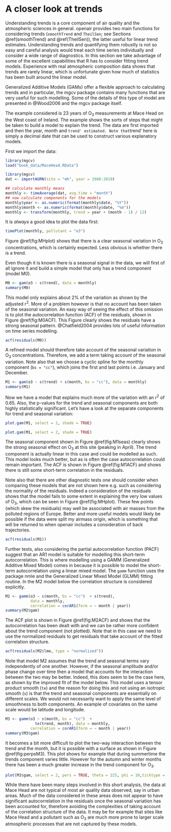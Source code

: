 # A closer look at trends {#trends-gam}

Understanding trends is a core component of air quality and the
atmospheric sciences in general. [openair]{.pkg} provides two main functions
for considering trends (`smoothTrend` and `TheilSen`; see Sections \@ref(smoothTrend) and \@ref(TheilSen)), the
latter useful for linear trend estimates. Understanding trends and
quantifying them robustly is not so easy and careful analysis would
treat each time series individually and consider a wide range of
diagnostics. In this section we take advantage of some of the
excellent capabilities that R has to consider fitting trend
models. Experience with real atmospheric composition data shows that
trends are rarely linear, which is unfortunate given how much of
statistics has been built around the linear model.

Generalized Additive Models (GAMs) offer a flexible approach to
calculating trends and in particular, the [mgcv]{.pkg} package contains
many functions that are very useful for such modelling. Some of the
details of this type of model are presented in @Wood2006 and
the [mgcv]{.pkg} package itself.

The example considered is 23 years of O~3~ measurements at Mace Head
on the West coast of Ireland. The example shows the sorts of steps
that might be taken to build a model to explain the trend. The data
are first imported and then the year, month and `trend'
estimated. Note that `trend' here is simply a decimal date that can be
used to construct various explanatory models.

First we import the data:

```r
library(mgcv)
load("book_data/MaceHead.RData")
```

```r
library(mgcv)
dat <- importAURN(site = "mh", year = 1988:2010)
```

```r
## calculate monthly means
monthly <- timeAverage(dat, avg.time = "month")
## now calculate components for the models
monthly$year <- as.numeric(format(monthly$date, "%Y"))
monthly$month <- as.numeric(format(monthly$date, "%m"))
monthly <- transform(monthly, trend = year + (month - 1) / 12)
```

It is *always* a good idea to plot the data first:

```r
timePlot(monthly, pollutant = "o3")
```

Figure \@ref(fig:MHplot) shows that there is a clear seasonal variation in
O~3~ concentrations, which is certainly expected. Less obvious is
whether there is a trend.

Even though it is known there is a seasonal signal in the data, we
will first of all ignore it and build a simple model that only has a trend component (model M0).

```r
M0 <- gam(o3 ~ s(trend), data = monthly)
summary(M0)
```

This model only explains about 2\% of the variation as shown by the
adjusted r^2^. More of a problem however is that no account has been
taken of the seasonal variation. An easy way of seeing the effect of
this omission is to plot the autocorrelation function (ACF) of the
residuals, shown in Figure \@ref(fig:M0ACF). This Figure clearly shows the
residuals have a strong seasonal pattern. @Chatfield2004
provides lots of useful information on time series modelling.

```r
acf(residuals(M0))
```

A refined model should therefore take account of the seasonal variation
in O~3~ concentrations. Therefore, we add a term taking account of
the seasonal variation. Note also that we choose a cyclic spline for
the monthly component (`bs = "cc"`), which joins the first and last
points i.e. January and December.

```r
M1 <- gam(o3 ~ s(trend) + s(month, bs = "cc"), data = monthly)
summary(M1)
```

Now we have a model that explains much more of the variation with an
r^2^ of 0.65. Also, the p-values for the trend and seasonal
components are both highly statistically significant. Let's have a look
at the separate components for trend and seasonal variation:

```r
plot.gam(M1, select = 1, shade = TRUE)
```

```r
plot.gam(M1, select = 2, shade = TRUE)
```

The seasonal component shown in Figure \@ref(fig:M1seas) clearly shows the
strong seasonal effect on O~3~ at this site (peaking in April). The
trend component is actually linear in this case and could be modelled
as such. This model looks much better, but as is often the case
autocorrelation could remain important. The ACF is shown in Figure 
\@ref(fig:M1ACF) and shows there is still some short-term
correlation in the residuals.

Note also that there are other diagnostic tests one should consider
when comparing these models that are not shown here e.g. such as
considering the normality of the residuals. Indeed a consideration of
the residuals shows that the model fails to some extent in explaining
the very low values of O~3~, which can be seen in
Figure \@ref(fig:MHplot). These few points (which skew the residuals) may
well be associated with air masses from the polluted regions of
Europe. Better and more useful models would likely be possible if the
data were split my airmass origin, which is something that will be
returned to when [openair]{.pkg} includes a consideration of back
trajectories.

```r
acf(residuals(M1))
```

Further tests, also considering the partial autocorrelation function
(PACF) suggest that an AR1 model is suitable for modelling this
short-term autocorrelation. This is where modelling using a GAMM
(Generalized Additive Mixed Model) comes in because it is possible to
model the short-term autocorrelation using a linear mixed model. The
`gamm` function uses the package [nmle]{.pkg} and the Generalized
Linear Mixed Model (GLMM) fitting routine. In the M2 model below the
correlation structure is considered explicitly.

```r
M2 <- gamm(o3 ~ s(month, bs = "cc")  + s(trend), 
           data = monthly,
           correlation = corAR1(form = ~ month | year))
summary(M2$gam)
```

The ACF plot is shown in Figure \@ref(fig:M2ACF) and shows that the
autocorrelation has been dealt with and we can be rather more
confident about the trend component (not plotted). Note that in this
case we need to use the normalized residuals to get residuals that
take account of the fitted correlation structure.


```r
acf(residuals(M2$lme, type = "normalized"))
```

Note that model M2 assumes that the trend and seasonal terms vary
independently of one another. However, if the seasonal amplitude
and/or phase change over time then a model that accounts for the
interaction between the two may be better. Indeed, this does seem to
be the case here, as shown by the improved fit of the model
below. This model uses a tensor product smooth (`te`) and the
reason for doing this and not using an isotropic smooth (`s`) is
that the trend and seasonal components are essentially on different
scales. We would not necessarily want to apply the same level of
smoothness to both components. An example of covariates on the same
scale would be latitude and longitude.

```r
M3 <- gamm(o3 ~ s(month, bs = "cc")  + 
             te(trend, month), data = monthly,
           correlation = corAR1(form = ~ month | year))
summary(M3$gam)
```

It becomes a bit more difficult to plot the two-way interaction
between the trend and the month, but it is possible with a surface as
shown in Figure \@ref(fig:perpsM3). This plot shows for example that
during summertime the trends component varies little. However for the
autumn and winter months there has been a much greater increase in the
trend component for O~3~.


```r
plot(M3$gam, select = 2, pers = TRUE, theta = 225, phi = 10,ticktype = "detailed")
```

While there have been many steps involved in this short analysis, the
data at Mace Head are not typical of most air quality data observed,
say in urban areas. Much of the data considered in these areas does
not appear to have significant autocorrelation in the residuals once
the seasonal variation has been accounted for, therefore avoiding the
complexities of taking account of the correlation structure of the
data. It may be for example that sites like Mace Head and a pollutant
such as O~3~ are much more prone to larger scale atmospheric
processes that are not captured by these models.
